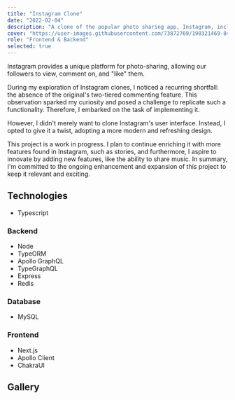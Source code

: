 ```yaml
---
title: "Instagram Clone"
date: "2022-02-04"
description: "A clone of the popular photo sharing app, Instagram, including the comment section. Made with TypeORM, GraphQL and Next.js."
cover: "https://user-images.githubusercontent.com/73872769/198321469-8401ee61-e34c-464b-979c-16280873ac43.png"
role: "Frontend & Backend"
selected: true
---
```


Instagram provides a unique platform for photo-sharing, allowing our followers to view, comment on, and "like" them.

During my exploration of Instagram clones, I noticed a recurring shortfall: the absence of the original's two-tiered commenting feature. This observation sparked my curiosity and posed a challenge to replicate such a functionality. Therefore, I embarked on the task of implementing it.

However, I didn't merely want to clone Instagram's user interface. Instead, I opted to give it a twist, adopting a more modern and refreshing design.

This project is a work in progress. I plan to continue enriching it with more features found in Instagram, such as stories, and furthermore, I aspire to innovate by adding new features, like the ability to share music. In summary, I'm committed to the ongoing enhancement and expansion of this project to keep it relevant and exciting.

## Technologies

- Typescript

### Backend

- Node
- TypeORM
- Apollo GraphQL
- TypeGraphQL
- Express
- Redis

### Database

- MySQL

### Frontend

- Next.js
- Apollo Client
- ChakraUI

## Gallery

<GalleryImage
  image="https://user-images.githubusercontent.com/73872769/162369311-11d1334c-a0da-4128-b3da-4d1dec1c0741.png"
  alt="posts"
  caption="Where you can see posts"
/>

<GalleryImage
  image="https://user-images.githubusercontent.com/73872769/162369342-7792e1b4-1bee-40d6-a2d6-b1f5ed3280cb.png"
  alt="post"
  caption="List of posts"
/>

<GalleryImage
  image="https://user-images.githubusercontent.com/73872769/162369377-f0f36c6b-08cd-4470-b3c2-ad742d90336c.png"
  alt="reply"
  caption="Replying to another reply"
/>

<GalleryImage
  image="https://user-images.githubusercontent.com/73872769/162369407-32081e60-2981-40c2-973f-d18ad331dfc9.png"
  alt="liked"
  caption="Users that have liked a post or comment"
/>

<GalleryImage
  image="https://user-images.githubusercontent.com/73872769/162369428-6c824a68-74d2-4708-a9e7-6ad9b38af279.png"
  alt="profile"
  caption="The user's profile"
/>

<GalleryImage
  image="https://user-images.githubusercontent.com/73872769/162369444-60d2e94c-29f8-456c-bcaa-00073b077ed7.png"
  alt="create post"
  caption="Creating a post"
/>
